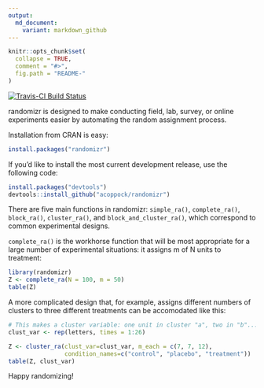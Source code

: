 ```yaml
---
output:
  md_document:
    variant: markdown_github
---
```


<!-- README.md is generated from README.Rmd. Please edit that file -->

```r
knitr::opts_chunk$set(
  collapse = TRUE,
  comment = "#>",
  fig.path = "README-"
)
```

[![Travis-CI Build Status](https://travis-ci.org/acoppock/randomizr.svg?branch=master)](https://travis-ci.org/acoppock/randomizr)

randomizr is designed to make conducting field, lab, survey, or online experiments easier by automating the random assignment process.  

Installation from CRAN is easy:

```r
install.packages("randomizr")
```

If you'd like to install the most current development release, use the following code:

```r
install.packages("devtools")
devtools::install_github("acoppock/randomizr")
```

There are five main functions in randomizr: `simple_ra()`, `complete_ra()`, `block_ra()`, `cluster_ra()`, and `block_and_cluster_ra()`, which correspond to common experimental designs. 

`complete_ra()` is the workhorse function that will be most appropriate for a large number of experimental situations: it assigns m of N units to treatment:

```r
library(randomizr)
Z <- complete_ra(N = 100, m = 50)
table(Z)
```

A more complicated design that, for example, assigns different numbers of clusters to three different treatments can be accomodated like this:

```r
# This makes a cluster variable: one unit in cluster "a", two in "b"...
clust_var <- rep(letters, times = 1:26)

Z <- cluster_ra(clust_var=clust_var, m_each = c(7, 7, 12),
                condition_names=c("control", "placebo", "treatment"))
table(Z, clust_var)
```

Happy randomizing!
